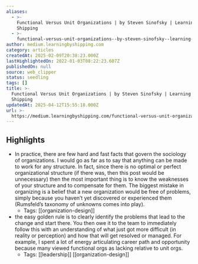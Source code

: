 ```yaml
---
aliases:
  - >-
    Functional Versus Unit Organizations | by Steven Sinofsky | Learning by
    Shipping
  - >-
    functional-versus-unit-organizations--by-steven-sinofsky--learning-by-shipping
author: medium.learningbyshipping.com
category: articles
createdAt: 2025-02-09T20:38:23.000Z
lastHighlightedOn: 2022-01-03T08:22:23.607Z
publishedOn: null
source: web_clipper
status: seedling
tags: []
title: >-
  Functional Versus Unit Organizations | by Steven Sinofsky | Learning by
  Shipping
updatedAt: 2025-04-12T15:55:18.000Z
url: >-
  https://medium.learningbyshipping.com/functional-versus-unit-organizations-6b82bfbaa57
---
```

## Highlights

- In practice, there are few hard and fast facts that govern the sociology of organizations. I would go as far as to say that anything can be made to work for any structure. In fact, since there is no optimal or perfect organizational structure (if there was, then this post would be unnecessary) then the most important thing is to know the weaknesses of your structure and to compensate for them. The biggest mistake in organizing is a belief that a new organization would be free of problems, simply because you haven’t yet discovered or experienced them (Rumsfeld’s taxonomy of unknowns comes into play).
    - Tags: [[organization-design]]
- the easy golden rule is to clearly identify the problems that lead to the change and start there. You then owe it to the team to immediately follow this with an understanding of what just got more difficult (in reality or perception) and how that will get resolved or managed. For example, I spent a lot of energy articulating career path and opportunity because many viewed functional orgs as lacking relative to unit orgs.
    - Tags: [[leadership]] [[organization-design]]
